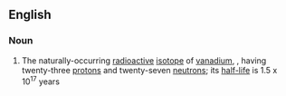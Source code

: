 ==English==

===Noun===
{{wikipedia|Isotopes of vanadium}}
{{en-noun|head=[[vanadium-50]]|-}}

# {{context|isotope}} The naturally-occurring [[radioactive]] [[isotope]] of [[vanadium]], {{nuclide|50|23|V}}, having twenty-three [[proton]]s and twenty-seven [[neutron]]s; its [[half-life]] is 1.5 x 10<sup>17</sup> years